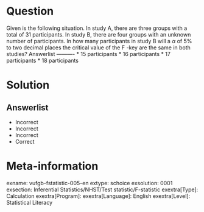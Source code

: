 Question
========

Given is the following situation. In study A, there are three groups with a total of 31 participants. In study B, there are four groups with an unknown number of participants. In how many participants in study B will a $\alpha$ of 5% to two decimal places the critical value of the F -key are the same in both studies? 
Answerlist
----------
* 15 participants
* 16 participants
* 17 participants
* 18 participants


Solution
========

Answerlist
----------
* Incorrect
* Incorrect
* Incorrect
* Correct

Meta-information
================
exname: vufgb-fstatistic-005-en
extype: schoice
exsolution: 0001
exsection: Inferential Statistics/NHST/Test statistic/F-statistic
exextra[Type]: Calculation
exextra[Program]: 
exextra[Language]: English
exextra[Level]: Statistical Literacy
